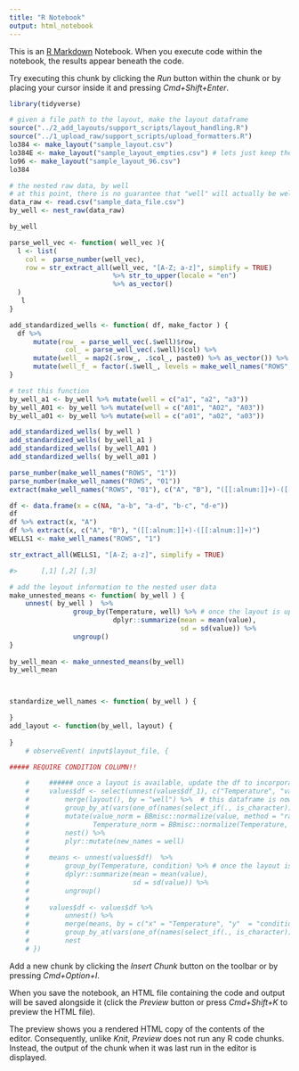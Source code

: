 ```yaml
---
title: "R Notebook"
output: html_notebook
---
```


This is an [R Markdown](http://rmarkdown.rstudio.com) Notebook. When you execute code within the notebook, the results appear beneath the code. 

Try executing this chunk by clicking the *Run* button within the chunk or by placing your cursor inside it and pressing *Cmd+Shift+Enter*. 

```r
library(tidyverse)
```
```r
# given a file path to the layout, make the layout dataframe
source("../2_add_layouts/support_scripts/layout_handling.R")
source("../1_upload_raw/support_scripts/upload_formatters.R")
lo384 <- make_layout("sample_layout.csv")
lo384E <- make_layout("sample_layout_empties.csv") # lets just keep the "empty" convention, since i don't know how different computers/excel versions deal with empty cells 
lo96 <- make_layout("sample_layout_96.csv")
lo384
```

```r
# the nested raw data, by well
# at this point, there is no guarantee that "well" will actually be well names. it is user-defined from the input. 
data_raw <- read.csv("sample_data_file.csv")
by_well <- nest_raw(data_raw)

by_well
```
```r
parse_well_vec <- function( well_vec ){
  l <- list(
    col =  parse_number(well_vec),
    row = str_extract_all(well_vec, "[A-Z; a-z]", simplify = TRUE) 
                          %>% str_to_upper(locale = "en") 
                          %>% as_vector()
  )
   l
}

add_standardized_wells <- function( df, make_factor ) {
  df %>%
      mutate(row_ = parse_well_vec(.$well)$row,
              col_ = parse_well_vec(.$well)$col) %>%
      mutate(well_ = map2(.$row_, .$col_, paste0) %>% as_vector()) %>%
      mutate(well_f_ = factor(.$well_, levels = make_well_names("ROWS", "1"))) # as a factor, so things will order correctly
}

# test this function
by_well_a1 <- by_well %>% mutate(well = c("a1", "a2", "a3"))
by_well_A01 <- by_well %>% mutate(well = c("A01", "A02", "A03"))
by_well_a01 <- by_well %>% mutate(well = c("a01", "a02", "a03"))

add_standardized_wells( by_well )
add_standardized_wells( by_well_a1 )
add_standardized_wells( by_well_A01 )
add_standardized_wells( by_well_a01 )
```
```r
parse_number(make_well_names("ROWS", "1"))
parse_number(make_well_names("ROWS", "01"))
extract(make_well_names("ROWS", "01"), c("A", "B"), "([[:alnum:]]+)-([[:alnum:]]+)")
```

```r
df <- data.frame(x = c(NA, "a-b", "a-d", "b-c", "d-e"))
df
df %>% extract(x, "A")
df %>% extract(x, c("A", "B"), "([[:alnum:]]+)-([[:alnum:]]+)")
WELLS1 <- make_well_names("ROWS", "1")

str_extract_all(WELLS1, "[A-Z; a-z]", simplify = TRUE)

#>      [,1] [,2] [,3]
```


```r
# add the leyout information to the nested user data
make_unnested_means <- function( by_well ) {
    unnest( by_well )  %>%
                group_by(Temperature, well) %>% # once the layout is uploaded, handle the replicates
                          dplyr::summarize(mean = mean(value),
                                           sd = sd(value)) %>%
                ungroup() 
}
  
by_well_mean <- make_unnested_means(by_well)
by_well_mean



standardize_well_names <- function( by_well ) {

}
add_layout <- function(by_well, layout) { 
  
}
    # observeEvent( input$layout_file, { 

##### REQUIRE CONDITION COLUMN!!

    #     ###### once a layout is available, update the df to incorporate it this can all be triggered to occur together by the availability of the layout file, in a single action.
    #     values$df <- select(unnest(values$df_1), c("Temperature", "value","well")) %>% # always pull from the un-named values$df_1, to avoid collisions when new formats are uploaded
    #         merge(layout(), by = "well") %>%  # this dataframe is now missing most of the variable and indexing columns
    #         group_by_at(vars(one_of(names(select_if(., is_character))))) %>% # group by all of the character-type columns (not great for concentration or numeric variables..?)
    #         mutate(value_norm = BBmisc::normalize(value, method = "range", range = c(0,1)), ###### if we do this as a mutate, it ignores the groups!!!!!!!
    #                Temperature_norm = BBmisc::normalize(Temperature, method = "range", range = c(0,1)))  %>%
    #         nest() %>%
    #         plyr::mutate(new_names = well)
    #     
    #     means <- unnest(values$df)  %>%
    #         group_by(Temperature, condition) %>% # once the layout is uploaded, handle the replicates
    #         dplyr::summarize(mean = mean(value),
    #                          sd = sd(value)) %>%
    #         ungroup()
    #     
    #     values$df <- values$df %>% 
    #         unnest() %>%
    #         merge(means, by = c("x" = "Temperature", "y"  = "condition")) %>%
    #         group_by_at(vars(one_of(names(select_if(., is_character))))) %>%
    #         nest
    # })
```



Add a new chunk by clicking the *Insert Chunk* button on the toolbar or by pressing *Cmd+Option+I*.

When you save the notebook, an HTML file containing the code and output will be saved alongside it (click the *Preview* button or press *Cmd+Shift+K* to preview the HTML file). 

The preview shows you a rendered HTML copy of the contents of the editor. Consequently, unlike *Knit*, *Preview* does not run any R code chunks. Instead, the output of the chunk when it was last run in the editor is displayed.

